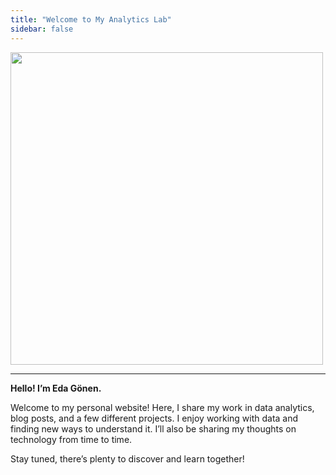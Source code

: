 ```yaml
---
title: "Welcome to My Analytics Lab"
sidebar: false
---
```


![](assets/images/welcometotheclub.gif){fig-align="center" width="500px"}

------------------------------------------------------------------------

**Hello! I'm Eda Gönen.**

Welcome to my personal website! Here, I share my work in data analytics, blog posts, and a few different projects. I enjoy working with data and finding new ways to understand it. I’ll also be sharing my thoughts on technology from time to time.

Stay tuned, there’s plenty to discover and learn together!

